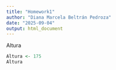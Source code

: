 ```yaml
---
title: "Homework1"
author: "Diana Marcela Beltrán Pedroza"
date: "2025-09-04"
output: html_document
---
```


Altura 
```r
Altura <- 175
Altura
```
